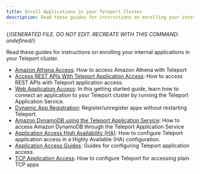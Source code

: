```yaml
---
title: Enroll Applications in your Teleport Cluster
description: Read these guides for instructions on enrolling your internal applications in your Teleport cluster.
---
```


{/*GENERATED FILE. DO NOT EDIT. RECREATE WITH THIS COMMAND:
undefined*/}

Read these guides for instructions on enrolling your internal applications in your Teleport cluster.

- [Amazon Athena Access](amazon-athena.mdx): How to access Amazon Athena with Teleport
- [Access REST APIs With Teleport Application Access](api-access.mdx): How to access REST APIs with Teleport application access.
- [Web Application Access](connecting-apps.mdx): In this getting started guide, learn how to connect an application to your Teleport cluster by running the Teleport Application Service.
- [Dynamic App Registration](dynamic-registration.mdx): Register/unregister apps without restarting Teleport.
- [Amazon DynamoDB using the Teleport Application Service](dynamodb.mdx): How to access Amazon DynamoDB through the Teleport Application Service
- [Application Access High Availability (HA)](ha.mdx): How to configure Teleport application access in a Highly Available (HA) configuration.
- [Application Access Guides](overview.mdx): Guides for configuring Teleport application access.
- [TCP Application Access](tcp.mdx): How to configure Teleport for accessing plain TCP apps
